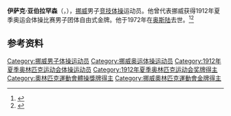 {{NoteTA|G1=Sports}}
'''伊萨克·亚伯拉罕森'''（{{lang-no|Isak Abrahamsen}}，{{bd|1891年|4月28日|1972年|4月22日}}），[[挪威|挪威]]男子[[竞技体操|竞技体操]]运动员。他曾代表挪威获得1912年夏季奥运会体操比赛男子团体自由式金牌。他于1972年在[[奥斯陆|奥斯陆]]去世。<ref>{{Cite web|title=Isak ABRAHAMSEN|url=https://www.olympic.org/isak-abrahamsen|accessdate=2021-03-30|work=International Olympic Committee|archive-date=2017-02-02|archive-url=https://web.archive.org/web/20170202063218/https://www.olympic.org/isak-abrahamsen}}</ref><ref>{{cite web|url=https://www.olympedia.org/athletes/30764|title=Isak Abrahamsen|work=Olympedia|accessdate=2021-03-31|archive-date=2021-04-16|archive-url=https://web.archive.org/web/20210416174637/https://www.olympedia.org/athletes/30764}}</ref>

== 参考资料 ==
{{reflist}}

{{Authority control}}
{{DEFAULTSORT:Abrahamsen, Isak}}
[[Category:挪威男子体操运动员|Category:挪威男子体操运动员]]
[[Category:挪威奥运体操运动员|Category:挪威奥运体操运动员]]
[[Category:1912年夏季奥林匹克运动会体操运动员|Category:1912年夏季奥林匹克运动会体操运动员]]
[[Category:1912年夏季奥林匹克运动会奖牌得主|Category:1912年夏季奥林匹克运动会奖牌得主]]
[[Category:奧林匹克運動會體操獎牌得主|Category:奧林匹克運動會體操獎牌得主]]
[[Category:挪威奧林匹克運動會金牌得主|Category:挪威奧林匹克運動會金牌得主]]